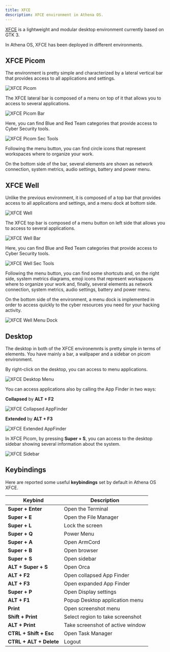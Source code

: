 ```yaml
---
title: XFCE
description: XFCE environment in Athena OS.
---
```


[XFCE](https://wiki.archlinux.org/title/xfce) is a lightweight and modular desktop environment currently based on GTK 3.

In Athena OS, XFCE has been deployed in different environments.

## XFCE Picom

The environment is pretty simple and characterized by a lateral vertical bar that provides access to all applications and settings.

![XFCE Picom](@assets/images/xfce-picom.png)

The XFCE lateral bar is composed of a menu on top of it that allows you to access to several applications.

![XFCE Picom Bar](@assets/images/xfce-picom-bar.png)

Here, you can find Blue and Red Team categories that provide access to Cyber Security tools.

![XFCE Picom Sec Tools](@assets/images/xfce-picom-secmenu.png)

Following the menu button, you can find circle icons that represent workspaces where to organize your work.

On the bottom side of the bar, several elements are shown as network connection, system metrics, audio settings, battery and power menu.

## XFCE Well

Unlike the previous environment, it is composed of a top bar that provides access to all applications and settings, and a menu dock at bottom side.

![XFCE Well](@assets/images/xfce-well.png)

The XFCE top bar is composed of a menu button on left side that allows you to access to several applications.

![XFCE Well Bar](@assets/images/xfce-well-bar.png)

Here, you can find Blue and Red Team categories that provide access to Cyber Security tools.

![XFCE Well Sec Tools](@assets/images/xfce-well-secmenu.png)

Following the menu button, you can find some shortcuts and, on the right side, system metrics diagrams, emoji icons that represent workspaces where to organize your work and, finally, several elements as network connection, system metrics, audio settings, battery and power menu.

On the bottom side of the environment, a menu dock is implemented in order to access quickly to the cyber resources you need for your hacking activity.

![XFCE Well Menu Dock](@assets/images/xfce-well-menudock.png)

## Desktop

The desktop in both of the XFCE environemnts is pretty simple in terms of elements. You have mainly a bar, a wallpaper and a sidebar on picom environment.

By right-click on the desktop, you can access to menu applications.

![XFCE Desktop Menu](@assets/images/xfce-desktop-menu.png)

You can access applications also by calling the App Finder in two ways:

**Collapsed** by **ALT + F2**

![XFCE Collapsed AppFinder](@assets/images/xfce-collapsed-appfinder.png)

**Extended** by **ALT + F3**

![XFCE Extended AppFinder](@assets/images/xfce-extended-appfinder.png)

In XFCE Picom, by pressing **Super + S**, you can access to the desktop sidebar showing several information about the system.

![XFCE Sidebar](@assets/images/xfce-picom-sidebar.png)

## Keybindings

Here are reported some useful **keybindings** set by default in Athena OS XFCE.

| Keybind | Description |
| ------- | ----------- |
| **Super + Enter** | Open the Terminal |
| **Super + E** | Open the File Manager |
| **Super + L** | Lock the screen |
| **Super + Q** | Power Menu |
| **Super + A** | Open ArmCord |
| **Super + B** | Open browser |
| **Super + S** | Open sidebar |
| **ALT + Super + S** | Open Orca |
| **ALT + F2** | Open collapsed App Finder |
| **ALT + F3** | Open expanded App Finder |
| **Super + P** | Open Display settings |
| **ALT + F1** | Popup Desktop application menu |
| **Print** | Open screenshot menu |
| **Shift + Print** | Select region to take screenshot |
| **ALT + Print** | Take screenshot of active window |
| **CTRL + Shift + Esc** | Open Task Manager |
| **CTRL + ALT + Delete** | Logout |


<ImageComponent />
